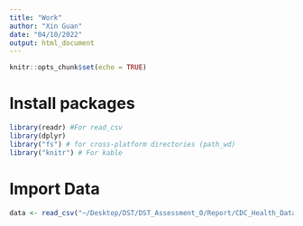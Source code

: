 ```yaml
---
title: "Work"
author: "Xin Guan"
date: "04/10/2022"
output: html_document
---
```

```r
knitr::opts_chunk$set(echo = TRUE)
```
# Install packages
```r
library(readr) #For read_csv
library(dplyr)
library("fs") # for cross-platform directories (path_wd)
library("knitr") # For kable 
```

# Import Data
```r
data <- read_csv("~/Desktop/DST/DST_Assessment_0/Report/CDC_Health_Data.csv")
```

